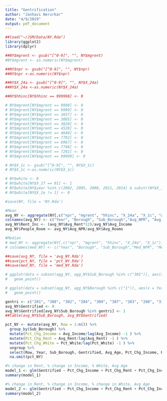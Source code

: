 ```yaml
---
title: "Gentrification"
author: "Janhavi Nerurkar"
date: "4/9/2019"
output: pdf_document
---
```


```r
##load("~/JSM/Data/NY.Rda")
library(ggplot2)
library(dplyr)
```

```r
##NY$mgrent <- gsub("[^0-9]", "", NY$mgrent)
#NY$mgrent <- as.numeric(NY$mgrent)

##NY$npr <- gsub("[^0-9]", "", NY$npr)
##NY$npr <-as.numeric(NY$npr)

##NY$X_24a <- gsub("[^0-9]", "", NY$X_24a)
##NY$X_24a <-as.numeric(NY$X_24a)

##NY$hhinc[NY$hhinc == 999998] <- 0

# NY$mgrent[NY$mgrent == 9998] <- 0
# NY$mgrent[NY$mgrent == 9999] <- 0
# NY$mgrent[NY$mgrent == 3037] <- 0
# NY$mgrent[NY$mgrent == 3085] <- 0
# NY$mgrent[NY$mgrent == 3820] <- 0
# NY$mgrent[NY$mgrent == 4520] <- 0
# NY$mgrent[NY$mgrent == 4648] <- 0
# NY$mgrent[NY$mgrent == 7792] <- 0
# NY$mgrent[NY$mgrent == 6967] <- 0
# NY$mgrent[NY$mgrent == 7748] <- 0
# NY$mgrent[NY$mgrent == 7292] <- 0
# NY$mgrent[NY$mgrent == 99999] <- 0

# NY$X_1c <- gsub("[^0-9]", "", NY$X_1c)
# NY$X_1c <-as.numeric(NY$X_1c)

# NY$white <- 0
# NY$white[NY$X_1f == 01] <- 1
# NY$white[NY$year %in% c(2002, 2005, 2008, 2011, 2014) & substr(NY$X_1f, 1, 2) == 10] <- 1
# NY$white[NY$X_1e != 1] <- 0

#save(NY, file = 'NY.Rda')
```

```r
#Mean
avg_NY <- aggregate(NY[,c("npr", "mgrent", "hhinc", "X_24a", "X_1c", "white")], by = list(NY$year,NY$borough, NY$sba), FUN = mean, na.rm = TRUE)
colnames(avg_NY) <- c("Year", "Borough", "Sub_Borough","Avg_NPR", "Avg_Rent", "Avg_Income", "Avg_Rooms", "Avg_Age", "Pct_White")
avg_NY$Rent_Inc <- (avg_NY$Avg_Rent*12)/avg_NY$Avg_Income
avg_NY$People_Room <- avg_NY$Avg_NPR/avg_NY$Avg_Rooms

#Median
# med_NY <- aggregate(NY[,c("npr", "mgrent", "hhinc", "X_24a", "X_1c")], by = list(NY$year,NY$borough, NY$sba), FUN = median, na.rm = TRUE)
# colnames(med_NY) <- c("Year", "Borough", "Sub_Borough","Med_NPR", "Med_Rent", "Med_Income", "Med_Rooms", "Med_Age")

##save(avg_NY, file = 'avg_NY.Rda')
##save(pct_NY, file = 'pct_NY.Rda')
##save(med_NY, file = 'med_NY.Rda')
```

```r
# ggplot(data = subset(agg_NY, agg_NY$Sub_Borough %in% c("301")), aes(x = Year, y = Avg_Income), group = 1) +
#   geom_point()
```
```r
# ggplot(data = subset(agg_NY, agg_NY$Borough %in% c("1")), aes(x = Year, y = Avg_Income), group = 1) +
#   geom_point()
```

```r
gentri <- c("201", "308", "302", "204", "309", "307", "203", "208", "310", "101", "401", "207", "102", "216", "209")
avg_NY$Gentrified <- 0
avg_NY$Gentrified[avg_NY$Sub_Borough %in% gentri] <- 1
##table(avg_NY$Sub_Borough, avg_NY$Gentrified)
```

```r
pct_NY <- mutate(avg_NY, Row = 1:n()) %>%
  group_by(Sub_Borough) %>%
  mutate(Pct_Chg_Income = Avg_Income/lag(Avg_Income) -1 ) %>%
  mutate(Pct_Chg_Rent = Avg_Rent/lag(Avg_Rent) -1 ) %>%
  mutate(Pct_Chg_White = Pct_White/lag(Pct_White) -1 ) %>%
  ungroup %>%
  select(Row, Year, Sub_Borough, Gentrified, Avg_Age, Pct_Chg_Income, Pct_Chg_Rent, Rent_Inc, Pct_White, Pct_Chg_White) %>%
  na.omit(pct_NY)
```

```r
#% change in Rent, % change in Income, % White, Avg Age
model_1 <- glm(Gentrified ~ Pct_Chg_Income + Pct_Chg_Rent + Pct_Chg_Income*Pct_Chg_Rent + Pct_White + Avg_Age, data = pct_NY, family = "binomial")
summary(model_1)
```

```r
#% change in Rent, % change in Income, % change in White, Avg Age
model_2 <- glm(Gentrified ~ Pct_Chg_Income + Pct_Chg_Rent + Pct_Chg_Income*Pct_Chg_Rent + Pct_White + Avg_Age, data = pct_NY, family = "binomial")
summary(model_2)
```

